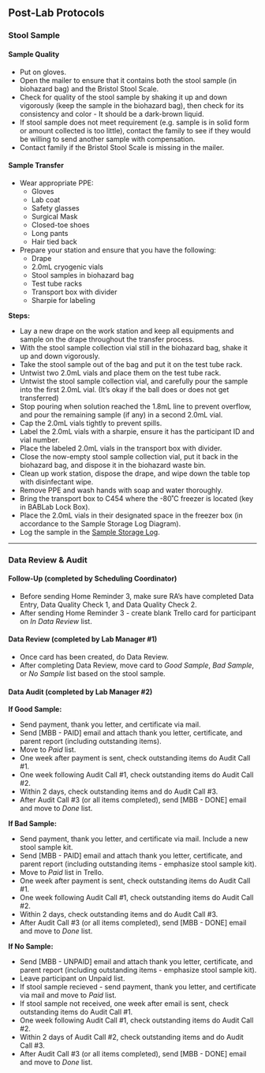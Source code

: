 ## Post-Lab Protocols

### Stool Sample

#### Sample Quality 

- Put on gloves.
- Open the mailer to ensure that it contains both the stool sample (in biohazard bag) and the Bristol Stool Scale.
- Check for quality of the stool sample by shaking it up and down vigorously (keep the sample in the biohazard bag), then check for its consistency and color - It should be a dark-brown liquid.
- If stool sample does not meet requirement (e.g. sample is in solid form or amount collected is too little), contact the family to see if they would be willing to send another sample with compensation. 
- Contact family if the Bristol Stool Scale is missing in the mailer. 

#### Sample Transfer

- Wear appropriate PPE:
    - Gloves
    - Lab coat
    - Safety glasses
    - Surgical Mask
    - Closed-toe shoes
    - Long pants
    - Hair tied back
    

- Prepare your station and ensure that you have the following:
    - Drape
    - 2.0mL cryogenic vials 
    - Stool samples in biohazard bag 
    - Test tube racks
    - Transport box with divider
    - Sharpie for labeling


**Steps:**

- Lay a new drape on the work station and keep all equipments and sample on the drape throughout the transfer process.
- With the stool sample collection vial still in the biohazard bag, shake it up and down vigorously.
- Take the stool sample out of the bag and put it on the test tube rack.
- Untwist two 2.0mL vials and place them on the test tube rack. 
- Untwist the stool sample collection vial, and carefully pour the sample into the first 2.0mL vial. (It’s okay if the ball does or does not get transferred)
- Stop pouring when solution reached the 1.8mL line to prevent overflow, and pour the remaining sample (if any) in a second 2.0mL vial. 
- Cap the 2.0mL vials tightly to prevent spills. 
- Label the 2.0mL vials with a sharpie, ensure it has the participant ID and vial number.
- Place the labeled 2.0mL vials in the transport box with divider.
- Close the now-empty stool sample collection vial, put it back in the biohazard bag, and dispose it in the biohazard waste bin. 
- Clean up work station, dispose the drape, and wipe down the table top with disinfectant wipe.
- Remove PPE and wash hands with soap and water thoroughly.
- Bring the transport box to C454 where the -80˚C freezer is located (key in BABLab Lock Box).
- Place the 2.0mL vials in their designated space in the freezer box (in accordance to the Sample Storage Log Diagram). 
- Log the sample in the [Sample Storage Log](https://app.box.com/file/630322897864).  

---------

### Data Review & Audit

#### Follow-Up (completed by Scheduling Coordinator)
- Before sending Home Reminder 3, make sure RA's have completed Data Entry, Data Quality Check 1, and Data Quality Check 2.
- After sending Home Reminder 3 - create blank Trello card for participant on *In Data Review* list. 

#### Data Review (completed by Lab Manager #1)

- Once card has been created, do Data Review.
- After completing Data Review, move card to *Good Sample*, *Bad Sample*, or *No Sample* list based on the stool sample.

#### Data Audit (completed by Lab Manager #2)

**If Good Sample:**

- Send payment, thank you letter, and certificate via mail. 
- Send [MBB - PAID] email and attach thank you letter, certificate, and parent report (including outstanding items). 
- Move to *Paid* list.
- One week after payment is sent, check outstanding items do Audit Call #1. 
- One week following Audit Call #1, check outstanding items do Audit Call #2. 
- Within 2 days, check outstanding items and do Audit Call #3. 
- After Audit Call #3 (or all items completed), send [MBB - DONE] email and move to *Done* list.

**If Bad Sample:**

- Send payment, thank you letter, and certificate via mail. Include a new stool sample kit. 
- Send [MBB - PAID] email and attach thank you letter, certificate, and parent report (including outstanding items - emphasize stool sample kit). 
- Move to *Paid* list in Trello.
- One week after payment is sent, check outstanding items do Audit Call #1. 
- One week following Audit Call #1, check outstanding items do Audit Call #2. 
- Within 2 days, check outstanding items and do Audit Call #3. 
- After Audit Call #3 (or all items completed), send [MBB - DONE] email and move to *Done* list. 

**If No Sample:**

- Send [MBB - UNPAID] email and attach thank you letter, certificate, and parent report (including outstanding items - emphasize stool sample kit). 
- Leave participant on Unpaid list.
- If stool sample recieved - send payment, thank you letter, and certificate via mail and move to *Paid* list.
- If stool sample not received, one week after email is sent, check outstanding items do Audit Call #1. 
- One week following Audit Call #1, check outstanding items do Audit Call #2. 
- Within 2 days of Audit Call #2, check outstanding items and do Audit Call #3. 
- After Audit Call #3 (or all items completed), send [MBB - DONE] email and move to *Done* list. 